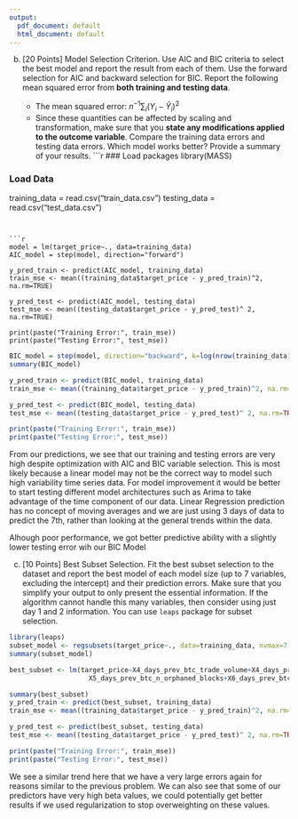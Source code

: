 ```yaml
---
output:
  pdf_document: default
  html_document: default
---
```


b.  [20 Points] Model Selection Criterion. Use AIC and BIC criteria to select the best model and report the result from each of them. Use the forward selection for AIC and backward selection for BIC. Report the following mean squared error from **both training and testing data**. 

    * The mean squared error: $n^{-1} \sum_{i}(Y_i - \widehat{Y}_i)^2$
    * Since these quantities can be affected by scaling and transformation, make sure that you **state any modifications applied to the outcome variable**. Compare the training data errors and testing data errors. Which model works better? Provide a summary of your results. 
```r
### Load packages
library(MASS)

### Load Data
training_data = read.csv("train_data.csv")
testing_data = read.csv("test_data.csv")
```


```r
model = lm(target_price~., data=training_data)
AIC_model = step(model, direction="forward")

y_pred_train <- predict(AIC_model, training_data)
train_mse <- mean((training_data$target_price - y_pred_train)^2, na.rm=TRUE)

y_pred_test <- predict(AIC_model, testing_data)
test_mse <- mean((testing_data$target_price - y_pred_test)^ 2, na.rm=TRUE)

print(paste("Training Error:", train_mse))
print(paste("Testing Error:", test_mse))
```

```r
BIC_model = step(model, direction="backward", k=log(nrow(training_data)))
summary(BIC_model)

y_pred_train <- predict(BIC_model, training_data)
train_mse <- mean((training_data$target_price - y_pred_train)^2, na.rm=TRUE)

y_pred_test <- predict(BIC_model, testing_data)
test_mse <- mean((testing_data$target_price - y_pred_test)^ 2, na.rm=TRUE)

print(paste("Training Error:", train_mse))
print(paste("Testing Error:", test_mse))
```

From our predictions, we see that our training and testing errors are very high despite optimization with AIC and BIC variable selection. This is most likely because a linear model may not be the correct way to model such high variability time series data. For model improvement it would be better to start testing different model architectures such as Arima to take advantage of the time component of our data. Linear Regression prediction has no concept of moving averages and we are just using 3 days of data to predict the 7th, rather than looking at the general trends within the data.

Alhough poor performance, we got better predictive ability with a slightly lower testing error wih our BIC Model


c.  [10 Points] Best Subset Selection. Fit the best subset selection to the dataset and report the best model of each model size (up to 7 variables, excluding the intercept) and their prediction errors. Make sure that you simplify your output to only present the essential information. If the algorithm cannot handle this many variables, then consider using just day 1 and 2 information. You can use `leaps` package for subset selection.

```r
library(leaps)
subset_model <- regsubsets(target_price~., data=training_data, nvmax=7)
summary(subset_model)

best_subset <- lm(target_price~X4_days_prev_btc_trade_volume+X4_days_prev_btc_n_orphaned_blocks+X4_days_prev_btc_transaction_fees+
                    X5_days_prev_btc_n_orphaned_blocks+X6_days_prev_btc_n_orphaned_blocks+X6_days_prev_btc_transaction_fees, data=training_data)

summary(best_subset)
y_pred_train <- predict(best_subset, training_data)
train_mse <- mean((training_data$target_price - y_pred_train)^2, na.rm=TRUE)

y_pred_test <- predict(best_subset, testing_data)
test_mse <- mean((testing_data$target_price - y_pred_test)^ 2, na.rm=TRUE)

print(paste("Training Error:", train_mse))
print(paste("Testing Error:", test_mse))
```
We see a similar trend here that we have a very large errors again for reasons similar to the previous problem. We can also see that some of our predictors have very high beta values, we could potentially get better results if we used regularization to stop overweighting on these values. 
